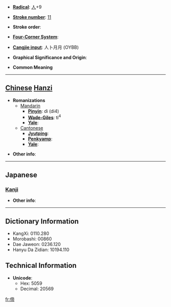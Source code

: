 * '''[[Wiktionary:Chinese radical index| Radical]]''': [[Wiktionary:Chinese radical index 人|人]]+9

* '''[[Wiktionary:Chinese total strokes index|Stroke number]]''': [[Wiktionary:Chinese total strokes index 11|11]]

* '''Stroke order''': 

* '''[[Wiktionary:Chinese four corner index|Four-Corner System]]''': 

* '''[[Wiktionary:Chinese Cangjie index|Cangjie input]]''': 人卜月月 (OYBB)

* '''Graphical Significance and Origin''': 

* '''Common Meaning'''

----

== [[Chinese]] [[Hanzi]] ==

* '''Romanizations'''
** [[Mandarin]]
*** '''[[Pinyin]]''': dì (di4)
*** '''[[Wade-Giles]]''': ti<sup>4</sup>
*** '''[[Yale]]''': 
**[[Cantonese]]
***'''[[Jyutping]]''':
***'''[[Penkyamp]]''': 
***'''[[Yale]]''': 

* '''Other info''': 

----

==Japanese==
===[[Kanji]]===
{{kanji|on readings=[[てい]] (tei), [[たい]] (tai)|kun readings=[[すぐれる]] (sugureru)}}

* '''Other info''':  

----

== Dictionary Information ==

* KangXi: 0110.280
* Morobashi: 00860
* Dae Jaweon: 0236.120
* Hanyu Da Zidian: 10194.110

== Technical Information ==

* '''Unicode''':
** Hex: 5059
** Decimal: 20569

[[fr:偙]]